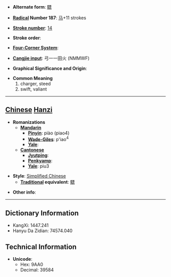 * '''Alternate form''': [[驃]]

* '''[[Wiktionary:Chinese radical index| Radical]] Number 187''': [[Wiktionary:Chinese radical index 马|马]]+11 strokes

* '''[[Wiktionary:Chinese total strokes index|Stroke number]]''': [[Wiktionary:Chinese total strokes index 14|14]]

* '''Stroke order''': 

* '''[[Wiktionary:Chinese four corner index|Four-Corner System]]''': 

* '''[[Wiktionary:Chinese Cangjie index|Cangjie input]]''': 弓一一田火 (NMMWF)

* '''Graphical Significance and Origin''': 

* '''Common Meaning'''
*#charger, steed
*# swift, valiant


----

== [[Chinese]] [[Hanzi]] ==

* '''Romanizations'''
** '''[[Mandarin]]'''
*** '''[[Pinyin]]''': piào (piao4)
*** '''[[Wade-Giles]]''': p'iao<sup>4</sup>
*** '''[[Yale]]''': 
** '''[[Cantonese]]'''
*** '''[[Jyutping]]''':
*** '''[[Penkyamp]]''': 
*** '''[[Yale]]''': piu3

* '''Style''': [[Simplified Chinese]] 
** '''[[Traditional Chinese|Traditional]] equivalent''': [[驃]]

* '''Other info''': 

----

== Dictionary Information ==

* KangXi: 1447.241
* Hanyu Da Zidian: 74574.040

== Technical Information ==

* '''Unicode''':
** Hex: 9AA0
** Decimal: 39584